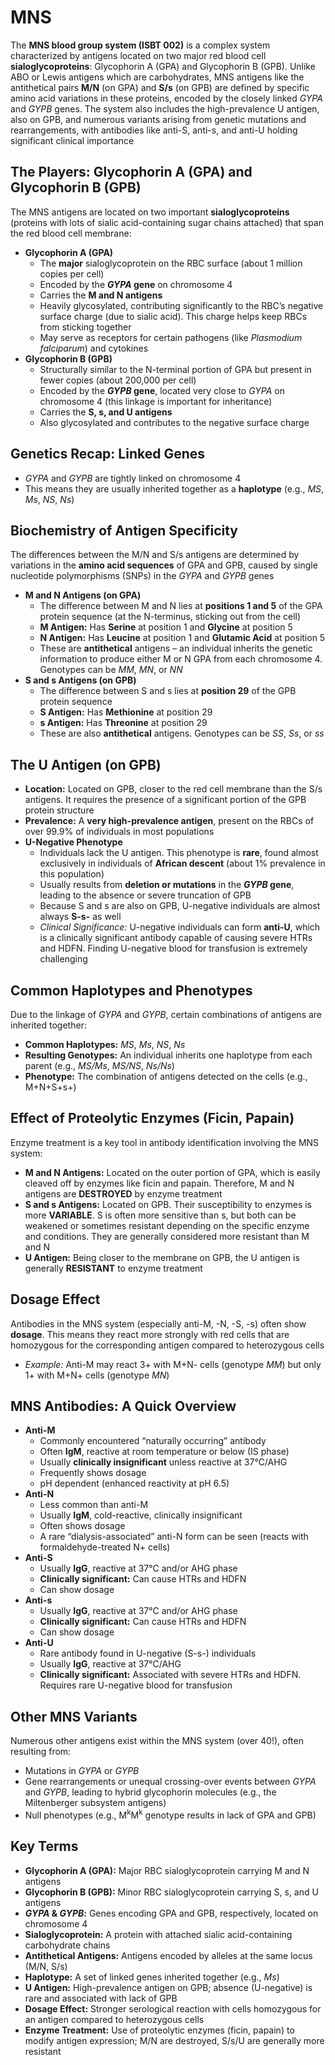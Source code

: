 # MNS {-}

The **MNS blood group system (ISBT 002)** is a complex system characterized by antigens located on two major red blood cell **sialoglycoproteins**: Glycophorin A (GPA) and Glycophorin B (GPB). Unlike ABO or Lewis antigens which are carbohydrates, MNS antigens like the antithetical pairs **M/N** (on GPA) and **S/s** (on GPB) are defined by specific amino acid variations in these proteins, encoded by the closely linked *GYPA* and *GYPB* genes. The system also includes the high-prevalence U antigen, also on GPB, and numerous variants arising from genetic mutations and rearrangements, with antibodies like anti-S, anti-s, and anti-U holding significant clinical importance

## **The Players: Glycophorin A (GPA) and Glycophorin B (GPB)** {-}

The MNS antigens are located on two important **sialoglycoproteins** (proteins with lots of sialic acid-containing sugar chains attached) that span the red blood cell membrane:

*   **Glycophorin A (GPA)**
    *   The **major** sialoglycoprotein on the RBC surface (about 1 million copies per cell)
    *   Encoded by the ***GYPA* gene** on chromosome 4
    *   Carries the **M and N antigens**
    *   Heavily glycosylated, contributing significantly to the RBC's negative surface charge (due to sialic acid). This charge helps keep RBCs from sticking together
    *   May serve as receptors for certain pathogens (like *Plasmodium falciparum*) and cytokines

*   **Glycophorin B (GPB)**
    *   Structurally similar to the N-terminal portion of GPA but present in fewer copies (about 200,000 per cell)
    *   Encoded by the ***GYPB* gene**, located very close to *GYPA* on chromosome 4 (this linkage is important for inheritance)
    *   Carries the **S, s, and U antigens**
    *   Also glycosylated and contributes to the negative surface charge

## **Genetics Recap: Linked Genes** {-}

*   *GYPA* and *GYPB* are tightly linked on chromosome 4
*   This means they are usually inherited together as a **haplotype** (e.g., *MS*, *Ms*, *NS*, *Ns*)

## **Biochemistry of Antigen Specificity** {-}

The differences between the M/N and S/s antigens are determined by variations in the **amino acid sequences** of GPA and GPB, caused by single nucleotide polymorphisms (SNPs) in the *GYPA* and *GYPB* genes

*   **M and N Antigens (on GPA)**
    *   The difference between M and N lies at **positions 1 and 5** of the GPA protein sequence (at the N-terminus, sticking out from the cell)
    *   **M Antigen:** Has **Serine** at position 1 and **Glycine** at position 5
    *   **N Antigen:** Has **Leucine** at position 1 and **Glutamic Acid** at position 5
    *   These are **antithetical** antigens – an individual inherits the genetic information to produce either M or N GPA from each chromosome 4. Genotypes can be *MM*, *MN*, or *NN*

*   **S and s Antigens (on GPB)**
    *   The difference between S and s lies at **position 29** of the GPB protein sequence
    *   **S Antigen:** Has **Methionine** at position 29
    *   **s Antigen:** Has **Threonine** at position 29
    *   These are also **antithetical** antigens. Genotypes can be *SS*, *Ss*, or *ss*

## **The U Antigen (on GPB)** {-}

*   **Location:** Located on GPB, closer to the red cell membrane than the S/s antigens. It requires the presence of a significant portion of the GPB protein structure
*   **Prevalence:** A **very high-prevalence antigen**, present on the RBCs of over 99.9% of individuals in most populations
*   **U-Negative Phenotype**
    *   Individuals lack the U antigen. This phenotype is **rare**, found almost exclusively in individuals of **African descent** (about 1% prevalence in this population)
    *   Usually results from **deletion or mutations** in the ***GYPB* gene**, leading to the absence or severe truncation of GPB
    *   Because S and s are also on GPB, U-negative individuals are almost always **S-s-** as well
    *   *Clinical Significance:* U-negative individuals can form **anti-U**, which is a clinically significant antibody capable of causing severe HTRs and HDFN. Finding U-negative blood for transfusion is extremely challenging

## **Common Haplotypes and Phenotypes** {-}

Due to the linkage of *GYPA* and *GYPB*, certain combinations of antigens are inherited together:

*   **Common Haplotypes:** *MS*, *Ms*, *NS*, *Ns*
*   **Resulting Genotypes:** An individual inherits one haplotype from each parent (e.g., *MS/Ms*, *MS/NS*, *Ns/Ns*)
*   **Phenotype:** The combination of antigens detected on the cells (e.g., M+N+S+s+)

## **Effect of Proteolytic Enzymes (Ficin, Papain)** {-}

Enzyme treatment is a key tool in antibody identification involving the MNS system:

*   **M and N Antigens:** Located on the outer portion of GPA, which is easily cleaved off by enzymes like ficin and papain. Therefore, M and N antigens are **DESTROYED** by enzyme treatment
*   **S and s Antigens:** Located on GPB. Their susceptibility to enzymes is more **VARIABLE**. S is often more sensitive than s, but both can be weakened or sometimes resistant depending on the specific enzyme and conditions. They are generally considered more resistant than M and N
*   **U Antigen:** Being closer to the membrane on GPB, the U antigen is generally **RESISTANT** to enzyme treatment

## **Dosage Effect** {-}

Antibodies in the MNS system (especially anti-M, -N, -S, -s) often show **dosage**. This means they react more strongly with red cells that are homozygous for the corresponding antigen compared to heterozygous cells

*   *Example:* Anti-M may react 3+ with M+N- cells (genotype *MM*) but only 1+ with M+N+ cells (genotype *MN*)

## **MNS Antibodies: A Quick Overview** {-}

*   **Anti-M**
    *   Commonly encountered "naturally occurring" antibody
    *   Often **IgM**, reactive at room temperature or below (IS phase)
    *   Usually **clinically insignificant** unless reactive at 37°C/AHG
    *   Frequently shows dosage
    *   pH dependent (enhanced reactivity at pH 6.5)
*   **Anti-N**
    *   Less common than anti-M
    *   Usually **IgM**, cold-reactive, clinically insignificant
    *   Often shows dosage
    *   A rare "dialysis-associated" anti-N form can be seen (reacts with formaldehyde-treated N+ cells)
*   **Anti-S**
    *   Usually **IgG**, reactive at 37°C and/or AHG phase
    *   **Clinically significant:** Can cause HTRs and HDFN
    *   Can show dosage
*   **Anti-s**
    *   Usually **IgG**, reactive at 37°C and/or AHG phase
    *   **Clinically significant:** Can cause HTRs and HDFN
    *   Can show dosage
*   **Anti-U**
    *   Rare antibody found in U-negative (S-s-) individuals
    *   Usually **IgG**, reactive at 37°C/AHG
    *   **Clinically significant:** Associated with severe HTRs and HDFN. Requires rare U-negative blood for transfusion

## **Other MNS Variants** {-}

Numerous other antigens exist within the MNS system (over 40!), often resulting from:

*   Mutations in *GYPA* or *GYPB*
*   Gene rearrangements or unequal crossing-over events between *GYPA* and *GYPB*, leading to hybrid glycophorin molecules (e.g., the Miltenberger subsystem antigens)
*   Null phenotypes (e.g., M<sup>k</sup>M<sup>k</sup> genotype results in lack of GPA and GPB)

## **Key Terms** {-}

*   **Glycophorin A (GPA):** Major RBC sialoglycoprotein carrying M and N antigens
*   **Glycophorin B (GPB):** Minor RBC sialoglycoprotein carrying S, s, and U antigens
*   ***GYPA* & *GYPB*:** Genes encoding GPA and GPB, respectively, located on chromosome 4
*   **Sialoglycoprotein:** A protein with attached sialic acid-containing carbohydrate chains
*   **Antithetical Antigens:** Antigens encoded by alleles at the same locus (M/N, S/s)
*   **Haplotype:** A set of linked genes inherited together (e.g., *Ms*)
*   **U Antigen:** High-prevalence antigen on GPB; absence (U-negative) is rare and associated with lack of GPB
*   **Dosage Effect:** Stronger serological reaction with cells homozygous for an antigen compared to heterozygous cells
*   **Enzyme Treatment:** Use of proteolytic enzymes (ficin, papain) to modify antigen expression; M/N are destroyed, S/s/U are generally more resistant
